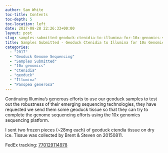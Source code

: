 ```yaml
---
author: Sam White
toc-title: Contents
toc-depth: 5
toc-location: left
date: 2017-08-28 22:26:33+00:00
layout: post
slug: samples-submitted-geoduck-ctenidia-to-illumina-for-10x-genomics-sequencing
title: Samples Submitted - Geoduck Ctenidia to Illumina for 10x Genomics Sequencing
categories:
  - "2017"
  - "Geoduck Genome Sequencing"
  - "Samples Submitted"
  - "10x genomics"
  - "ctenidia"
  - "geoduck"
  - "Illumina"
  - "Panopea generosa"
---
```


Continuing Illumina's generous efforts to use our geoduck samples to test out the robustness of their emerging sequencing technologies, they have requested we send them some geoduck tissue so that they can try to complete the genome sequencing efforts using the 10x genomics sequencing platform.

I sent two frozen pieces (~28mg each) of geoduck ctendia tissue on dry ice. Tissue was collected by Brent & Steven on 20150811.

FedEx tracking: [770129114978](https://www.fedex.com/apps/fedextrack/?action=track&tracknumbers=770129114978&clienttype=ivshpalrt)
